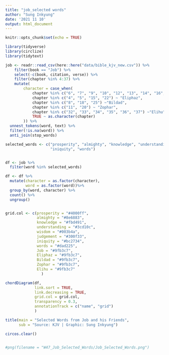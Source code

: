 ```yaml
---
title: "job_selected words"
author: "Sung Inkyung"
date: '2021 11 10'
output: html_document
---
```


```r
knitr::opts_chunk$set(echo = TRUE)
```

```r
library(tidyverse)
library(circlize)
library(tidytext)
```


```r
job <- readr::read_csv(here::here("data/bible_kjv_new.csv")) %>% 
    filter(book == "Job") %>% 
    select(-c(book, citation, verse)) %>% 
    filter(chapter %in% 4:37) %>% 
    mutate(
        character = case_when(
            chapter %in% c("6", "7", "9", "10", "12", "13", "14", "16", "17", "19", "21", "23", "24", "26", "27", "28", "29", "30", "31") ~ "Job",
            chapter %in% c("4", "5", "15", "22") ~ "Eliphaz",
            chapter %in% c("8", "18", "25") ~"Bildad",
            chapter %in% c("11", "20") ~ "Zophar",
            chapter %in% c("32", "33", "34", "35", "36", "37") ~"Elihu",
            TRUE ~ as.character(chapter)
        )) %>% 
  unnest_tokens(word, text) %>%
  filter(!is.na(word)) %>% 
  anti_join(stop_words) 

selected_words <- c("prosperity", "almighty", "knowledge", "understanding", "wisdom", "judgement",
                    "iniquity", "words")


df <- job %>% 
  filter(word %in% selected_words)

```


```r
df <- df %>% 
  mutate(character = as.factor(character),
         word = as.factor(word))%>%  
  group_by(word, character) %>% 
  count() %>% 
  ungroup()


grid.col <- c(prosperity = "#4000ff",
              almighty = "#8e6883",
              knowledge = "#fbd491", 
              understanding = "#3cd10c",
              wisdom = "#003b4a",
              judgement = "#300f33",
              iniquity = "#bc2734",
              words = "#dad225",
              Job = "#9fb3c7",
              Eliphaz = "#9fb3c7",
              Bildad = "#9fb3c7",
              Zophar = "#9fb3c7",
              Elihu = "#9fb3c7"
                )

chordDiagram(df,
             link.sort = TRUE,
             link.decreasing = TRUE,
             grid.col = grid.col,
             transparency = 0.3,
             annotationTrack = c("name", "grid")
             )

title(main = "Selected Words from Job and his Friends",
      sub = "Source: KJV | Graphic: Sung Inkyung")

circos.clear()

            
#png(filename = "W47_Job_Selected_Words/Job_Selected_Words.png")

```

